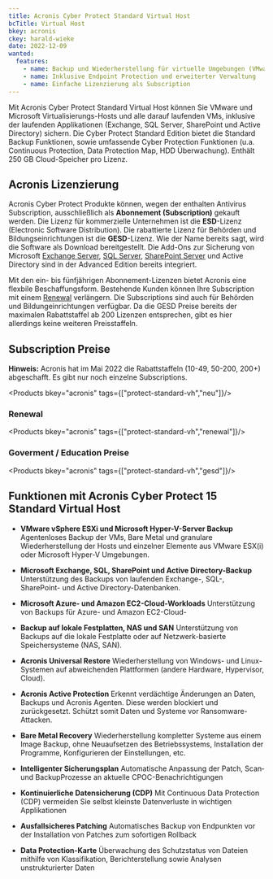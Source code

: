 ```yaml
---
title: Acronis Cyber Protect Standard Virtual Host
bcTitle: Virtual Host
bkey: acronis
ckey: harald-wieke
date: 2022-12-09
wanted:
  features:
    - name: Backup und Wiederherstellung für virtuelle Umgebungen (VMware / Hyper-V)
    - name: Inklusive Endpoint Protection und erweiterter Verwaltung
    - name: Einfache Lizenzierung als Subscription
---
```




<Intro>

  Mit Acronis Cyber Protect Standard Virtual Host können Sie VMware und Microsoft Virtualisierungs-Hosts und alle darauf laufenden VMs, inklusive der laufenden Applikationen (Exchange, SQL Server, SharePoint und Active Directory) sichern. Die Cyber Protect Standard Edition bietet die Standard Backup Funktionen, sowie umfassende Cyber Protection Funktionen (u.a. Continuous Protection, Data Protection Map, HDD Überwachung). Enthält 250 GB Cloud-Speicher pro Lizenz.


</Intro>

<TOC />



## Acronis Lizenzierung

  Acronis Cyber Protect Produkte können, wegen der enthalten Antivirus Subscription, ausschließlich als **Abonnement (Subscription)** gekauft werden. Die Lizenz für kommerzielle Unternehmen ist die **ESD**-Lizenz (Electronic Software Distribution). Die rabattierte Lizenz für Behörden und Bildungseinrichtungen ist die **GESD**-Lizenz. Wie der Name bereits sagt, wird die Software als Download bereitgestellt.
  Die Add-Ons zur Sicherung von Microsoft [Exchange Server](/hersteller/microsoft/exchange/), [SQL Server](/hersteller/microsoft/sql-server/), [SharePoint Server](/hersteller/microsoft/sharepoint/) und Active Directory sind in der Advanced Edition bereits integriert.

  Mit den ein- bis fünfjährigen Abonnement-Lizenzen bietet Acronis eine flexbile Beschaffungsform. Bestehende Kunden können Ihre Subscription mit einem [Renewal](#renewal) verlängern. Die Subscriptions sind auch für Behörden und Bildungeinrichtungen verfügbar. Da die GESD Preise bereits der maximalen Rabattstaffel ab 200 Lizenzen entsprechen, gibt es hier allerdings keine weiteren Preisstaffeln.


## Subscription Preise

<Info>

**Hinweis:** Acronis hat im Mai 2022 die Rabattstaffeln (10-49, 50-200, 200+) abgeschafft. Es gibt nur noch einzelne Subscriptions.

</Info>

<Products bkey="acronis" tags={["protect-standard-vh","neu"]}/>


### Renewal

<Products bkey="acronis" tags={["protect-standard-vh","renewal"]}/>


### Goverment / Education Preise

<Products bkey="acronis" tags={["protect-standard-vh","gesd"]}/>


## Funktionen mit Acronis Cyber Protect 15 Standard Virtual Host

 - **VMware vSphere ESXi und Microsoft Hyper-V-Server Backup** Agentenloses Backup der VMs, Bare Metal und granulare Wiederherstellung der Hosts und einzelner Elemente aus VMware ESX(i) oder Microsoft Hyper-V Umgebungen.

 - **Microsoft Exchange, SQL, SharePoint und Active Directory-Backup** Unterstützung des Backups von laufenden Exchange-, SQL-, SharePoint- und Active Directory-Datenbanken.

 - **Microsoft Azure- und Amazon EC2-Cloud-Workloads** Unterstützung von Backups für Azure- und Amazon EC2-Cloud-

 - **Backup auf lokale Festplatten, NAS und SAN** Unterstützung von Backups auf die lokale Festplatte oder auf Netzwerk-basierte Speichersysteme (NAS, SAN).

 - **Acronis Universal Restore** Wiederherstellung von Windows- und Linux-Systemen auf abweichenden Plattformen (andere Hardware, Hypervisor, Cloud).

 - **Acronis Active Protection** Erkennt verdächtige Änderungen an Daten, Backups und Acronis Agenten. Diese werden blockiert und zurückgesetzt. Schützt somit Daten und Systeme vor Ransomware-Attacken.

 - **Bare Metal Recovery** Wiederherstellung kompletter Systeme aus einem Image Backup, ohne Neuaufsetzen des Betriebssystems, Installation der Programme, Konfigurieren der Einstellungen, etc.

 - **Intelligenter Sicherungsplan** Automatische Anpassung der Patch­, Scan­ und Backup­Prozesse an aktuelle CPOC-Benachrichtigungen

 - **Kontinuierliche Datensicherung (CDP)** Mit Continuous Data Protection (CDP) vermeiden Sie selbst kleinste Datenverluste in wichtigen Applikationen

 - **Ausfallsicheres Patching** Automatisches Backup von Endpunkten vor der Installation von Patches zum sofortigen Rollback

 - **Data Protection-Karte** Überwachung des Schutzstatus von Dateien mithilfe von Klassifikation, Berichterstellung sowie Analysen unstrukturierter Daten
